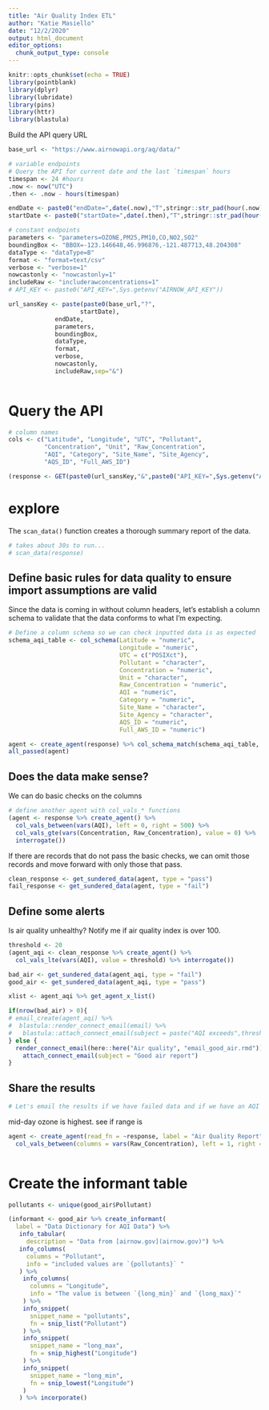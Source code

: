 ```yaml
---
title: "Air Quality Index ETL"
author: "Katie Masiello"
date: "12/2/2020"
output: html_document
editor_options: 
  chunk_output_type: console
---
```


```r
knitr::opts_chunk$set(echo = TRUE)
library(pointblank)
library(dplyr)
library(lubridate)
library(pins)
library(httr)
library(blastula)
```

Build the API query URL

```r
base_url <- "https://www.airnowapi.org/aq/data/"

# variable endpoints
# Query the API for current date and the last `timespan` hours
timespan <- 24 #hours
.now <- now("UTC")
.then <- .now - hours(timespan)

endDate <- paste0("endDate=",date(.now),"T",stringr::str_pad(hour(.now),width = 2,pad = 0))
startDate <- paste0("startDate=",date(.then),"T",stringr::str_pad(hour(.then),width = 2,pad = 0))

# constant endpoints
parameters <- "parameters=OZONE,PM25,PM10,CO,NO2,SO2"
boundingBox <- "BBOX=-123.146648,46.996876,-121.487713,48.204308"
dataType <- "dataType=B"
format <- "format=text/csv"
verbose <- "verbose=1"
nowcastonly <- "nowcastonly=1"
includeRaw <- "includerawconcentrations=1"
# API_KEY <- paste0("API_KEY=",Sys.getenv("AIRNOW_API_KEY"))

url_sansKey <- paste(paste0(base_url,"?",
                    startDate),
             endDate,
             parameters,
             boundingBox,
             dataType,
             format,
             verbose,
             nowcastonly,
             includeRaw,sep="&")
             
```

# Query the API
```r
# column names
cols <- c("Latitude", "Longitude", "UTC", "Pollutant",
          "Concentration", "Unit", "Raw_Concentration", 
          "AQI", "Category", "Site_Name", "Site_Agency", 
          "AQS_ID", "Full_AWS_ID")

(response <- GET(paste0(url_sansKey,"&",paste0("API_KEY=",Sys.getenv("AIRNOW_API_KEY")))) %>% content(col_names = FALSE) %>% setNames(cols))

```

# explore
The `scan_data()` function creates a thorough summary report of the data.  
```r
# takes about 30s to run...
# scan_data(response)
```

## Define basic rules for data quality to ensure import assumptions are valid
Since the data is coming in without column headers, let's establish a column schema to validate that the data conforms to what I'm expecting. 
```r
# Define a column schema so we can check inputted data is as expected
schema_aqi_table <- col_schema(Latitude = "numeric",
                               Longitude = "numeric",
                               UTC = c("POSIXct"),
                               Pollutant = "character",
                               Concentration = "numeric",
                               Unit = "character",
                               Raw_Concentration = "numeric",
                               AQI = "numeric",
                               Category = "numeric",
                               Site_Name = "character",
                               Site_Agency = "character",
                               AQS_ID = "numeric",
                               Full_AWS_ID = "numeric")
```

```r
agent <- create_agent(response) %>% col_schema_match(schema_aqi_table, is_exact = FALSE) %>% interrogate() 
all_passed(agent)
```

## Does the data make sense?
We can do basic checks on the columns
```r
# define another agent with col_vals_* functions
(agent <- response %>% create_agent() %>% 
  col_vals_between(vars(AQI), left = 0, right = 500) %>% 
  col_vals_gte(vars(Concentration, Raw_Concentration), value = 0) %>% 
  interrogate())
```

If there are records that do not pass the basic checks, we can omit those records and move forward with only those that pass.
```r
clean_response <- get_sundered_data(agent, type = "pass")
fail_response <- get_sundered_data(agent, type = "fail")
```

## Define some alerts
Is air quality unhealthy?  Notify me if air quality index is over 100.
```r
threshold <- 20
(agent_aqi <- clean_response %>% create_agent() %>% 
  col_vals_lte(vars(AQI), value = threshold) %>% interrogate())
```

```r
bad_air <- get_sundered_data(agent_aqi, type = "fail")
good_air <- get_sundered_data(agent_aqi, type = "pass")
```


```r

xlist <- agent_aqi %>% get_agent_x_list()

if(nrow(bad_air) > 0){
# email_create(agent_aqi) %>% 
#  blastula::render_connect_email(email) %>% 
#   blastula::attach_connect_email(subject = paste("AQI exceeds",threshold, "for", nrow(bad_air), "measurements"))
} else {
  render_connect_email(here::here("Air quality", "email_good_air.rmd")) %>% 
    attach_connect_email(subject = "Good air report")
}
```


## Share the results
```r
# Let's email the results if we have failed data and if we have an AQI that's at an unhealthy level

```

mid-day ozone is highest. see if range is

```r
agent <- create_agent(read_fn = ~response, label = "Air Quality Report") %>% 
  col_vals_between(columns = vars(Raw_Concentration), left = 1, right = 20, preconditions = ~. %>% dplyr::filter(Pollutant == "OZONE") 
                                                                                              ) %>% interrogate()
```

# Create the informant table
```r

pollutants <- unique(good_air$Pollutant)

(informant <- good_air %>% create_informant(
  label = "Data Dictionary for AQI Data") %>% 
   info_tabular(
     description = "Data from [airnow.gov](airnow.gov)") %>% 
   info_columns(
     columns = "Pollutant", 
     info = "included values are `{pollutants}` "
   ) %>% 
    info_columns(
      columns = "Longitude", 
      info = "The value is between `{long_min}` and `{long_max}`"
    ) %>%
    info_snippet(
      snippet_name = "pollutants", 
      fn = snip_list("Pollutant") 
    ) %>% 
    info_snippet(
      snippet_name = "long_max", 
      fn = snip_highest("Longitude")
    ) %>% 
    info_snippet(
      snippet_name = "long_min",
      fn = snip_lowest("Longitude")
    )
   ) %>% incorporate()
```

